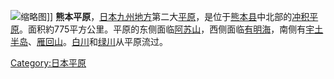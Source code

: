 [[File:Kumamoto_Plain_Relief_Map,_SRTM-1.jpg|缩略图]]]]
'''熊本平原'''，[[日本|日本]][[九州地方|九州地方]]第二大[[平原|平原]]，是位于[[熊本县|熊本县]]中北部的[[冲积平原|冲积平原]]。面积約775平方公里。平原的东侧面临[[阿苏山|阿苏山]]，西侧面临[[有明海|有明海]]，南侧有[[宇土半岛|宇土半岛]]、[[雁回山|雁回山]]。[[白川|白川]]和[[绿川|绿川]]从平原流过。
{{日本地理小作品}}
[[Category:日本平原|Category:日本平原]]
{{日本平原}}